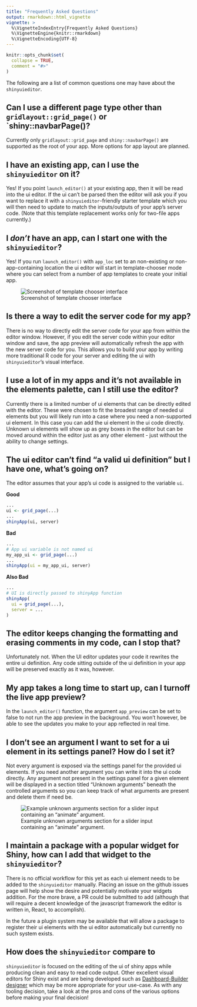 ```yaml
---
title: "Frequently Asked Questions"
output: rmarkdown::html_vignette
vignette: >
  %\VignetteIndexEntry{Frequently Asked Questions}
  %\VignetteEngine{knitr::rmarkdown}
  %\VignetteEncoding{UTF-8}
---
```


```r
knitr::opts_chunk$set(
  collapse = TRUE,
  comment = "#>"
)
```


The following are a list of common questions one may have about the `shinyuieditor`. 

## Can I use a different page type other than `gridlayout::grid_page()` or `shiny::navbarPage()?

Currently only `gridlayout::grid_page` and `shiny::navbarPage()` are supported as the root of your app. More options for app layout are planned. 


## I have an existing app, can I use the `shinyuieditor` on it?

Yes! If you point `launch_editor()` at your existing app, then it will be read into the ui editor. If the ui can't be parsed then the editor will ask you if you want to replace it with a `shinyuieditor`-friendly starter template which you will then need to update to match the inputs/outputs of your app's server code. (Note that this template replacement works only for two-file apps currently.) 

## I _don't_ have an app, can I start one with the `shinyuieditor`?

Yes! If you run `launch_editor()` with `app_loc` set to an non-existing or non-app-containing location the ui editor will start in template-chooser mode where you can select from a number of app templates to create your initial app.

![Screenshot of template chooser interface](screenshots/template-chooser.png)

## Is there a way to edit the server code for my app?

There is no way to directly edit the server code for your app from within the editor window. However, if you edit the server code within your editor window and save, the app preview will automatically refresh the app with the new server code for you. This allows you to build your app by writing more traditional R code for your server and editing the ui with `shinyuieditor`'s visual interface.


## I use a lot of <widget name> in my apps and it's not available in the elements palette, can I still use the editor?

Currently there is a limited number of ui elements that can be directly edited with the editor. These were chosen to fit the broadest range of needed ui elements but you will likely run into a case where you need a non-supported ui element. In this case you can add the ui element in the ui code directly. Unknown ui elements will show up as grey boxes in the editor but can be moved around within the editor just as any other element - just without the ability to change settings. 

## The ui editor can't find "a valid ui definition" but I have one, what's going on?

The editor assumes that your app's ui code is assigned to the variable `ui`. 

__Good__
```r
...
ui <- grid_page(...)
...
shinyApp(ui, server)
```

__Bad__
```r
...
# App ui variable is not named ui
my_app_ui <- grid_page(...)
...
shinyApp(ui = my_app_ui, server)
```

__Also Bad__
```r
...
# UI is directly passed to shinyApp function
shinyApp(
  ui = grid_page(...), 
  server = ...
)
```


## The editor keeps changing the formatting and erasing comments in my code, can I stop that?

Unfortunately not. When the UI editor updates your code it rewrites the entire ui definition. Any code sitting outside of the ui definition in your app will be preserved exactly as it was, however. 


## My app takes a long time to start up, can I turnoff the live app preview?

In the `launch_editor()` function, the argument `app_preview` can be set to false to not run the app preview in the background. You won't however, be able to see the updates you make to your app reflected in real time. 


## I don't see an argument I want to set for a ui element in its settings panel? How do I set it?

Not every argument is exposed via the settings panel for the provided ui elements. If you need another argument you can write it into the ui code directly. Any argument not present in the settings panel for a given element will be displayed in a section titled "Unknown arguments" beneath the controlled arguments so you can keep track of what arguments are present and delete them if need be.

![Example unknown arguments section for a slider input containing an "animate" argument.](unknown-arguments-display.png)


## I maintain a package with a popular widget for Shiny, how can I add that widget to the `shinyuieditor`?

There is no official workflow for this yet as each ui element needs to be added to the `shinyuieditor` manually. Placing an issue on the github issues page will help show the desire and potentially motivate your widgets addition. For the more brave, a PR could be submitted to add (although that will require a decent knowledge of the javascript framework the editor is written in, React, to accomplish).

In the future a plugin system may be available that will allow a package to register their ui elements with the ui editor automatically but currently no such system exists. 


## How does the `shinyuieditor` compare to <Other visual editor for shiny>

`shinyuieditor` is focused on the editing of the ui of shiny apps while producing clean and easy to read code output. Other excellent visual editors for Shiny exist and are being developed such as [Dashboard-Builder](https://www.youtube.com/watch?v=oOKJLMAkEiw) [designer](https://ashbaldry.github.io/designer/) which may be more appropriate for your use-case. As with any tooling decision, take a look at the pros and cons of the various options before making your final decision! 
